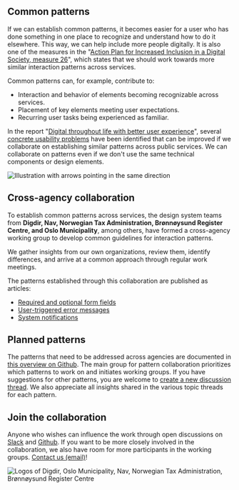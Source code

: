## Common patterns

If we can establish common patterns, it becomes easier for a user who has done something in one place to recognize and understand how to do it elsewhere. This way, we can help include more people digitally. It is also one of the measures in the "[Action Plan for Increased Inclusion in a Digital Society, measure 26](https://www.regjeringen.no/no/dokumenter/handlingsplan-for-auka-inkludering-i-eit-digitalt-samfunn/id2984233/)", which states that we should work towards more similar interaction patterns across services.

Common patterns can, for example, contribute to:

- Interaction and behavior of elements becoming recognizable across services.
- Placement of key elements meeting user expectations.
- Recurring user tasks being experienced as familiar.

In the report "[Digital throughout life with better user experience](https://www.digdir.no/sammenhengende-tjenester/digital-hele-livet-med-bedre-brukeropplevelse/4405)", several [concrete usability problems](https://github.com/digdir/innsiktsbibliotek/issues/3) have been identified that can be improved if we collaborate on establishing similar patterns across public services. We can collaborate on patterns even if we don't use the same technical components or design elements.

<Image
  src="/img/felles-retning.png"
  alt="Illustration with arrows pointing in the same direction"
  boxShadow={false}
  caption="Collaboration on patterns gives us a common direction for user experience, providing increased recognition and security for users, and contributes to the public sector delivering high-quality services across organizations."
/>

## Cross-agency collaboration

To establish common patterns across services, the design system teams from **Digdir, Nav, Norwegian Tax Administration, Brønnøysund Register Centre, and Oslo Municipality**, among others, have formed a cross-agency working group to develop common guidelines for interaction patterns.

We gather insights from our own organizations, review them, identify differences, and arrive at a common approach through regular work meetings.

The patterns established through this collaboration are published as articles:

- [Required and optional form fields](required-and-optional-fields)
- [User-triggered error messages](errors)
- [System notifications](systemnotifications)

## Planned patterns

The patterns that need to be addressed across agencies are documented in [this overview on Github](https://github.com/digdir/designsystemet/discussions/categories/samarbeid-m%C3%B8nster-for-innbyggertjenester). The main group for pattern collaboration prioritizes which patterns to work on and initiates working groups. If you have suggestions for other patterns, you are welcome to [create a new discussion thread](https://github.com/digdir/designsystemet/discussions/new?category=samarbeid-m%C3%B8nster-for-innbyggertjenester). We also appreciate all insights shared in the various topic threads for each pattern.

## Join the collaboration

Anyone who wishes can influence the work through open discussions on [Slack](https://www.designsystemet.no/slack) and [Github](https://github.com/digdir/designsystemet/discussions/categories/samarbeid-m%C3%B8nster-for-innbyggertjenester). If you want to be more closely involved in the collaboration, we also have room for more participants in the working groups. [Contact us (email)](mailto:designsystem@digdir.no)!

<Image
  src="/img/logo-monstre.png"
  alt="Logos of Digdir, Oslo Municipality, Nav, Norwegian Tax Administration, Brønnøysund Register Centre"
  boxShadow={false}
  caption="Digdir, Nav, Norwegian Tax Administration, Oslo Municipality, and Brønnøysund Register Centre are among those participating in the work to establish common patterns across services"
/>
